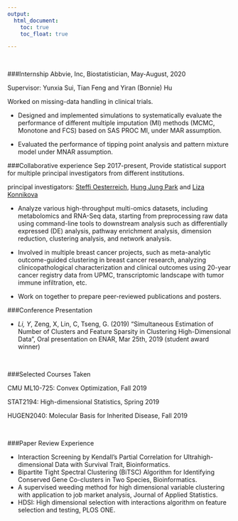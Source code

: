 ```yaml
---
output:
  html_document:
    toc: true
    toc_float: true

---
```

<br />

###Internship 
Abbvie, Inc, Biostatistician, May-August, 2020

Supervisor: Yunxia Sui, Tian Feng and Yiran (Bonnie) Hu

Worked on missing-data handling in clinical trials.

* Designed and implemented simulations to systematically evaluate the performance of different multiple imputation (MI) methods (MCMC, Monotone and FCS) based on SAS PROC MI, under MAR assumption.

* Evaluated the performance of tipping point analysis and pattern mixture model under MNAR assumption.

###Collaborative experience
Sep 2017-present, Provide statistical support for multiple principal investigators from different institutions.

principal investigators: [Steffi Oesterreich](https://www.pharmacology.us/Faculty/SteffiOesterreich?AspxAutoDetectCookieSupport=1), [Hung Jung Park](https://publichealth.pitt.edu/home/directory/hyun-jung-park) and [Liza Konnikova](https://medicine.yale.edu/profile/liza_konnikova/)

* Analyze various high-throughput multi-omics datasets, including metabolomics and RNA-Seq data, starting from preprocessing raw data using command-line tools to downstream analysis such as differentially expressed (DE) analysis, pathway enrichment analysis, dimension reduction, clustering analysis, and network analysis.

* Involved in multiple breast cancer projects, such as meta-analytic outcome-guided clustering in breast cancer research, analyzing clinicopathological characterization and clinical outcomes using 20-year cancer registry data from UPMC, transcriptomic landscape with tumor immune infiltration, etc.

* Work on together to prepare peer-reviewed publications and posters.



###Conference Presentation

* *Li, Y*, Zeng, X, Lin, C, Tseng, G. (2019) “Simultaneous Estimation of Number of Clusters and Feature Sparsity in Clustering High-Dimensional Data”, Oral presentation on ENAR, Mar 25th, 2019 (student award winner)

<br />


###Selected Courses Taken

CMU ML10-725: Convex Optimization, Fall 2019

STAT2194: High-dimensional Statistics, Spring 2019

HUGEN2040: Molecular Basis for Inherited Disease, Fall 2019

<br />

###Paper Review Experience

* Interaction Screening by Kendall's Partial Correlation for Ultrahigh-dimensional Data with Survival Trait, Bioinformatics.
* Bipartite Tight Spectral Clustering (BiTSC) Algorithm for Identifying Conserved Gene Co-clusters in Two Species, Bioinformatics.
* A supervised weeding method for high dimensional variable
clustering with application to job market analysis, Journal of Applied Statistics.
* HDSI: High dimensional selection with interactions algorithm on feature selection and testing, PLOS ONE.


















